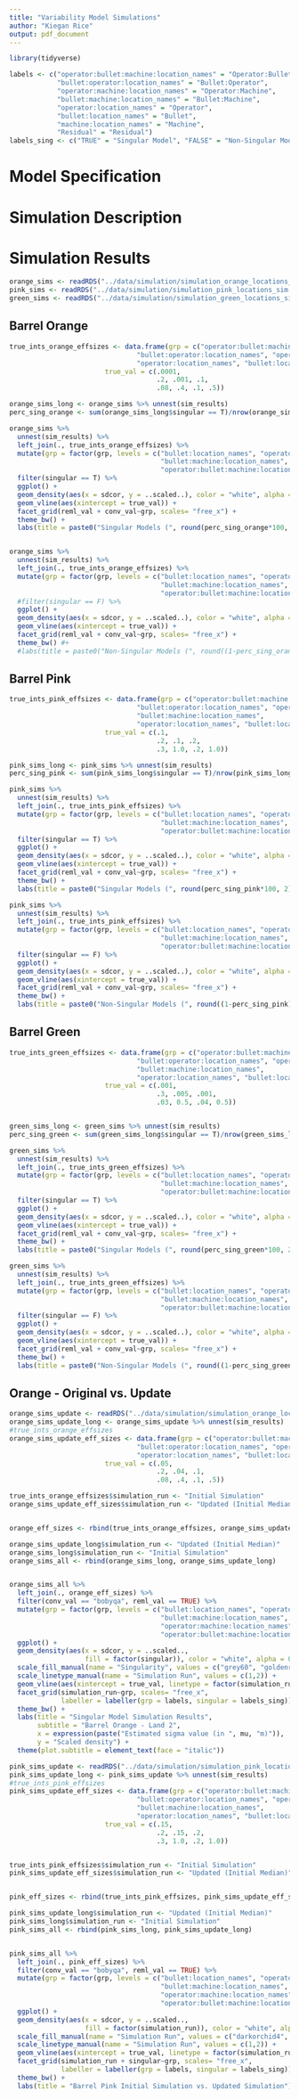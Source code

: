 ```yaml
---
title: "Variability Model Simulations"
author: "Kiegan Rice"
output: pdf_document
---
```


```r
library(tidyverse)

labels <- c("operator:bullet:machine:location_names" = "Operator:Bullet:Machine",
            "bullet:operator:location_names" = "Bullet:Operator", 
            "operator:machine:location_names" = "Operator:Machine", 
            "bullet:machine:location_names" = "Bullet:Machine",
            "operator:location_names" = "Operator", 
            "bullet:location_names" = "Bullet",
            "machine:location_names" = "Machine", 
            "Residual" = "Residual")
labels_sing <- c("TRUE" = "Singular Model", "FALSE" = "Non-Singular Model")
```

# Model Specification  

# Simulation Description  

# Simulation Results  

```r
orange_sims <- readRDS("../data/simulation/simulation_orange_locations_sim.rda")
pink_sims <- readRDS("../data/simulation/simulation_pink_locations_sim.rda")
green_sims <- readRDS("../data/simulation/simulation_green_locations_sim.rda")
```



## Barrel Orange  

```r
true_ints_orange_effsizes <- data.frame(grp = c("operator:bullet:machine:location_names", 
                                "bullet:operator:location_names", "operator:machine:location_names", "bullet:machine:location_names", 
                                "operator:location_names", "bullet:location_names", "machine:location_names", "Residual"), 
                        true_val = c(.0001, 
                                     .2, .001, .1,
                                     .08, .4, .1, .5))

orange_sims_long <- orange_sims %>% unnest(sim_results)
perc_sing_orange <- sum(orange_sims_long$singular == T)/nrow(orange_sims_long)

orange_sims %>% 
  unnest(sim_results) %>% 
  left_join(., true_ints_orange_effsizes) %>%
  mutate(grp = factor(grp, levels = c("bullet:location_names", "operator:location_names", "machine:location_names", 
                                      "bullet:machine:location_names", "bullet:operator:location_names", "operator:machine:location_names", 
                                      "operator:bullet:machine:location_names", "Residual"))) %>% 
  filter(singular == T) %>%
  ggplot() + 
  geom_density(aes(x = sdcor, y = ..scaled..), color = "white", alpha = 0.5, fill = "darkorange") + 
  geom_vline(aes(xintercept = true_val)) + 
  facet_grid(reml_val + conv_val~grp, scales= "free_x") +
  theme_bw() + 
  labs(title = paste0("Singular Models (", round(perc_sing_orange*100, 2), "% of all models)"))


orange_sims %>% 
  unnest(sim_results) %>% 
  left_join(., true_ints_orange_effsizes) %>%
  mutate(grp = factor(grp, levels = c("bullet:location_names", "operator:location_names", "machine:location_names", 
                                      "bullet:machine:location_names", "bullet:operator:location_names", "operator:machine:location_names", 
                                      "operator:bullet:machine:location_names", "Residual"))) %>% 
  #filter(singular == F) %>%
  ggplot() + 
  geom_density(aes(x = sdcor, y = ..scaled..), color = "white", alpha = 0.5, fill= "darkorange") + 
  geom_vline(aes(xintercept = true_val)) + 
  facet_grid(reml_val + conv_val~grp, scales= "free_x") +
  theme_bw() #+ 
  #labs(title = paste0("Non-Singular Models (", round((1-perc_sing_orange)*100, 2), "% of all models)"))

```


## Barrel Pink  

```r
true_ints_pink_effsizes <- data.frame(grp = c("operator:bullet:machine:location_names", 
                                "bullet:operator:location_names", "operator:machine:location_names",
                                "bullet:machine:location_names", 
                                "operator:location_names", "bullet:location_names", "machine:location_names", "Residual"), 
                        true_val = c(.1, 
                                     .2, .1, .2,
                                     .3, 1.0, .2, 1.0))

pink_sims_long <- pink_sims %>% unnest(sim_results)
perc_sing_pink <- sum(pink_sims_long$singular == T)/nrow(pink_sims_long)

pink_sims %>% 
  unnest(sim_results) %>% 
  left_join(., true_ints_pink_effsizes) %>%
  mutate(grp = factor(grp, levels = c("bullet:location_names", "operator:location_names", "machine:location_names", 
                                      "bullet:machine:location_names", "bullet:operator:location_names", "operator:machine:location_names", 
                                      "operator:bullet:machine:location_names", "Residual"))) %>% 
  filter(singular == T) %>%
  ggplot() + 
  geom_density(aes(x = sdcor, y = ..scaled..), color = "white", alpha = 0.5, fill = "salmon") + 
  geom_vline(aes(xintercept = true_val)) + 
  facet_grid(reml_val + conv_val~grp, scales= "free_x") +
  theme_bw() + 
  labs(title = paste0("Singular Models (", round(perc_sing_pink*100, 2), "% of all models)"))

pink_sims %>% 
  unnest(sim_results) %>% 
  left_join(., true_ints_pink_effsizes) %>%
  mutate(grp = factor(grp, levels = c("bullet:location_names", "operator:location_names", "machine:location_names", 
                                      "bullet:machine:location_names", "bullet:operator:location_names", "operator:machine:location_names", 
                                      "operator:bullet:machine:location_names", "Residual"))) %>% 
  filter(singular == F) %>%
  ggplot() + 
  geom_density(aes(x = sdcor, y = ..scaled..), color = "white", alpha = 0.5, fill= "salmon") + 
  geom_vline(aes(xintercept = true_val)) + 
  facet_grid(reml_val + conv_val~grp, scales= "free_x") +
  theme_bw() + 
  labs(title = paste0("Non-Singular Models (", round((1-perc_sing_pink)*100, 2), "% of all models)"))

```


## Barrel Green   
```r
true_ints_green_effsizes <- data.frame(grp = c("operator:bullet:machine:location_names", 
                                "bullet:operator:location_names", "operator:machine:location_names",
                                "bullet:machine:location_names", 
                                "operator:location_names", "bullet:location_names", "machine:location_names", "Residual"), 
                        true_val = c(.001, 
                                     .3, .005, .001,
                                     .03, 0.5, .04, 0.5))


green_sims_long <- green_sims %>% unnest(sim_results)
perc_sing_green <- sum(green_sims_long$singular == T)/nrow(green_sims_long)

green_sims %>% 
  unnest(sim_results) %>% 
  left_join(., true_ints_green_effsizes) %>%
  mutate(grp = factor(grp, levels = c("bullet:location_names", "operator:location_names", "machine:location_names", 
                                      "bullet:machine:location_names", "bullet:operator:location_names", "operator:machine:location_names", 
                                      "operator:bullet:machine:location_names", "Residual"))) %>% 
  filter(singular == T) %>%
  ggplot() + 
  geom_density(aes(x = sdcor, y = ..scaled..), color = "white", alpha = 0.5, fill = "darkgreen") + 
  geom_vline(aes(xintercept = true_val)) + 
  facet_grid(reml_val + conv_val~grp, scales= "free_x") +
  theme_bw() + 
  labs(title = paste0("Singular Models (", round(perc_sing_green*100, 2), "% of all models)"))
```


```r
green_sims %>% 
  unnest(sim_results) %>% 
  left_join(., true_ints_green_effsizes) %>%
  mutate(grp = factor(grp, levels = c("bullet:location_names", "operator:location_names", "machine:location_names", 
                                      "bullet:machine:location_names", "bullet:operator:location_names", "operator:machine:location_names", 
                                      "operator:bullet:machine:location_names", "Residual"))) %>% 
  filter(singular == F) %>%
  ggplot() + 
  geom_density(aes(x = sdcor, y = ..scaled..), color = "white", alpha = 0.5, fill= "darkgreen") + 
  geom_vline(aes(xintercept = true_val)) + 
  facet_grid(reml_val + conv_val~grp, scales= "free_x") +
  theme_bw() + 
  labs(title = paste0("Non-Singular Models (", round((1-perc_sing_green)*100, 2), "% of all models)"))
```





## Orange - Original vs. Update
```r
orange_sims_update <- readRDS("../data/simulation/simulation_orange_locations_sim_updated_effects.rda")
orange_sims_update_long <- orange_sims_update %>% unnest(sim_results)
#true_ints_orange_effsizes
orange_sims_update_eff_sizes <- data.frame(grp = c("operator:bullet:machine:location_names", 
                                "bullet:operator:location_names", "operator:machine:location_names", "bullet:machine:location_names", 
                                "operator:location_names", "bullet:location_names", "machine:location_names", "Residual"), 
                        true_val = c(.05, 
                                     .2, .04, .1,
                                     .08, .4, .1, .5))

true_ints_orange_effsizes$simulation_run <- "Initial Simulation"
orange_sims_update_eff_sizes$simulation_run <- "Updated (Initial Median)"


orange_eff_sizes <- rbind(true_ints_orange_effsizes, orange_sims_update_eff_sizes)

orange_sims_update_long$simulation_run <- "Updated (Initial Median)"
orange_sims_long$simulation_run <- "Initial Simulation"
orange_sims_all <- rbind(orange_sims_long, orange_sims_update_long)


orange_sims_all %>% 
  left_join(., orange_eff_sizes) %>%
  filter(conv_val == "bobyqa", reml_val == TRUE) %>%
  mutate(grp = factor(grp, levels = c("bullet:location_names", "operator:location_names", "machine:location_names", 
                                      "bullet:machine:location_names", "bullet:operator:location_names",
                                      "operator:machine:location_names", 
                                      "operator:bullet:machine:location_names", "Residual"))) %>% 
  ggplot() + 
  geom_density(aes(x = sdcor, y = ..scaled.., 
                   fill = factor(singular)), color = "white", alpha = 0.6) + 
  scale_fill_manual(name = "Singularity", values = c("grey60", "goldenrod2")) + 
  scale_linetype_manual(name = "Simulation Run", values = c(1,2)) + 
  geom_vline(aes(xintercept = true_val, linetype = factor(simulation_run)), color = "black") + 
  facet_grid(simulation_run~grp, scales= "free_x", 
             labeller = labeller(grp = labels, singular = labels_sing)) +
  theme_bw() +
  labs(title = "Singular Model Simulation Results", 
       subtitle = "Barrel Orange - Land 2",
       x = expression(paste("Estimated sigma value (in ", mu, "m)")), 
       y = "Scaled density") + 
  theme(plot.subtitle = element_text(face = "italic"))
```


```r
pink_sims_update <- readRDS("../data/simulation/simulation_pink_locations_sim_updated.rda")
pink_sims_update_long <- pink_sims_update %>% unnest(sim_results)
#true_ints_pink_effsizes
pink_sims_update_eff_sizes <- data.frame(grp = c("operator:bullet:machine:location_names", 
                                "bullet:operator:location_names", "operator:machine:location_names",
                                "bullet:machine:location_names", 
                                "operator:location_names", "bullet:location_names", "machine:location_names", "Residual"), 
                        true_val = c(.15, 
                                     .2, .15, .2,
                                     .3, 1.0, .2, 1.0))


true_ints_pink_effsizes$simulation_run <- "Initial Simulation"
pink_sims_update_eff_sizes$simulation_run <- "Updated (Initial Median)"


pink_eff_sizes <- rbind(true_ints_pink_effsizes, pink_sims_update_eff_sizes)

pink_sims_update_long$simulation_run <- "Updated (Initial Median)"
pink_sims_long$simulation_run <- "Initial Simulation"
pink_sims_all <- rbind(pink_sims_long, pink_sims_update_long)


pink_sims_all %>% 
  left_join(., pink_eff_sizes) %>%
  filter(conv_val == "bobyqa", reml_val == TRUE) %>%
  mutate(grp = factor(grp, levels = c("bullet:location_names", "operator:location_names", "machine:location_names", 
                                      "bullet:machine:location_names", "bullet:operator:location_names",
                                      "operator:machine:location_names", 
                                      "operator:bullet:machine:location_names", "Residual"))) %>% 
  ggplot() + 
  geom_density(aes(x = sdcor, y = ..scaled.., 
                   fill = factor(simulation_run)), color = "white", alpha = 0.6) + 
  scale_fill_manual(name = "Simulation Run", values = c("darkorchid4", "darkgreen")) + 
  scale_linetype_manual(name = "Simulation Run", values = c(1,2)) + 
  geom_vline(aes(xintercept = true_val, linetype = factor(simulation_run)), color = "black") + 
  facet_grid(simulation_run + singular~grp, scales= "free_x", 
             labeller = labeller(grp = labels, singular = labels_sing)) +
  theme_bw() +
  labs(title = "Barrel Pink Initial Simulation vs. Updated Simulation")
```

